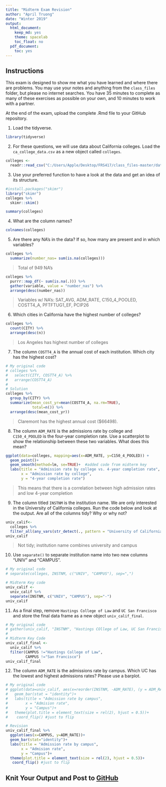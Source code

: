 ---
title: "Midterm Exam Revision"
author: "April Truong"
date: "Winter 2019"
output:
  html_document:
    keep_md: yes
    theme: spacelab
    toc_float: no
  pdf_document:
    toc: yes
---

## Instructions
This exam is designed to show me what you have learned and where there are problems. You may use your notes and anything from the `class_files` folder, but please no internet searches. You have 35 minutes to complete as many of these exercises as possible on your own, and 10 minutes to work with a partner.  

At the end of the exam, upload the complete .Rmd file to your GitHub repository.  

1. Load the tidyverse.
```{r message=FALSE, warning=FALSE}
library(tidyverse)
```


2. For these questions, we will use data about California colleges. Load the `ca_college_data.csv` as a new object called `colleges`.
```{r}
colleges <- 
  readr::read_csv("C:/Users/Apple/Desktop/FRS417/class_files-master/data/ca_college_data.csv")
```


3. Use your preferred function to have a look at the data and get an idea of its structure.
```{r}
#install.packages("skimr")
library("skimr")
colleges %>% 
  skimr::skim()
```
```{r}
summary(colleges)
```


4. What are the column names?
```{r}
colnames(colleges)
```


5. Are there any NA's in the data? If so, how many are present and in which variables?
```{r}
colleges %>% 
  summarize(number_nas= sum(is.na(colleges))) 
```
> Total of 949 NA's

```{r}
colleges %>% 
  purrr::map_df(~ sum(is.na(.))) %>%
  gather(variable, value = "number_nas") %>%
  arrange(desc(number_nas))
```
> Variables w/ NA's: SAT_AVG, ADM_RATE, C150_4_POOLED, COSTT4_A, PFTFTUG1_EF, PCIP26


6. Which cities in California have the highest number of colleges?
```{r}
colleges %>% 
  count(CITY) %>% 
  arrange(desc(n))
```
> Los Angeles has highest number of colleges

7. The column `COSTT4_A` is the annual cost of each institution. Which city has the highest cost?
```{r}
# My original code
# colleges %>%
#   select(CITY, COSTT4_A) %>% 
#   arrange(COSTT4_A)
#
# Solution
colleges %>% 
  group_by(CITY) %>% 
  summarize(mean_cost_yr=mean(COSTT4_A, na.rm=TRUE),
            total=n()) %>% 
  arrange(desc(mean_cost_yr))
```
> Claremont has the highest annual cost ($66498).

8. The column `ADM_RATE` is the admissions rate by college and `C150_4_POOLED` is the four-year completion rate. Use a scatterplot to show the relationship between these two variables. What does this mean?
```{r}
ggplot(data=colleges, mapping=aes(x=ADM_RATE, y=C150_4_POOLED)) +
  geom_point()+
  geom_smooth(method=lm, se=TRUE)+  #added code from midterm key
  labs(title = "Admission rate by college vs. 4-year completion rate",
       x = "Admission rate by college",
       y = "4-year completion rate") 
```
> This means that there is a correlation between high admission rates and low 4-year completion

9. The column titled `INSTNM` is the institution name. We are only interested in the University of California colleges. Run the code below and look at the output. Are all of the columns tidy? Why or why not?
```{r}
univ_calif<-
  colleges %>% 
  filter_all(any_vars(str_detect(., pattern = "University of California")))
univ_calif
```
> Not tidy; institution name combines university and campus

10. Use `separate()` to separate institution name into two new columns "UNIV" and "CAMPUS".
```{r}
# My original code
# separate(colleges, INSTNM, c("UNIV", "CAMPUS"), sep=",")

# Midterm Key code
univ_calif <- 
  univ_calif %>% 
  separate(INSTNM, c("UNIV", "CAMPUS"), sep="-")
univ_calif
```


11. As a final step, remove `Hastings College of Law` and `UC San Francisco` and store the final data frame as a new object `univ_calif_final`.
```{r}
# My original code
# gather(univ_calif, "INSTNM", "Hastings COllege of Law, UC San Francisco", univ_calif_final)
#
# Midterm Key Code
univ_calif_final <- 
  univ_calif %>% 
  filter(CAMPUS !="Hastings College of Law",
         CAMPUS !="San Francisco")
univ_calif_final
```


12. The column `ADM_RATE` is the admissions rate by campus. Which UC has the lowest and highest admissions rates? Please use a barplot.
```{r}
# My original code
# ggplot(data=univ_calif, aes(x=reorder(INSTNM, -ADM_RATE), (y = ADM_RATE)))+ 
#   geom_bar(stat = "identity")+
#   labs(title = "Admission rate by campus",
#        x = "Admision rate",
#        y = "Campus")+ 
#   theme(plot.title = element_text(size = rel(2), hjust = 0.5))+
#    coord_flip() #just to flip

# Revision
univ_calif_final %>% 
  ggplot(aes(x=CAMPUS, y=ADM_RATE))+
  geom_bar(stat="identity")+
  labs(title = "Admission rate by campus",
       x = "Admision rate",
       y = "Campus")+
  theme(plot.title = element_text(size = rel(2), hjust = 0.5))+
   coord_flip() #just to flip
```


## Knit Your Output and Post to [GitHub](https://github.com/FRS417-DataScienceBiologists)